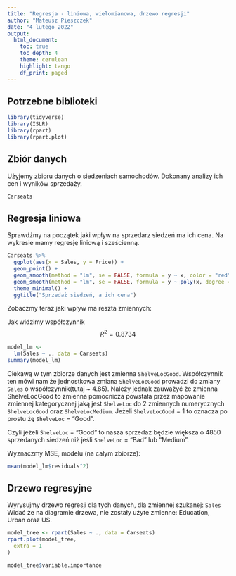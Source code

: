 ```yaml
---
title: "Regresja - liniowa, wielomianowa, drzewo regresji"
author: "Mateusz Pieszczek"
date: "4 lutego 2022"
output:
  html_document:
    toc: true
    toc_depth: 4
    theme: cerulean
    highlight: tango
    df_print: paged
---
```




## Potrzebne biblioteki
```r
library(tidyverse)
library(ISLR)
library(rpart)
library(rpart.plot)
```

## Zbiór danych
Użyjemy zbioru danych o siedzeniach samochodów. Dokonany analizy ich cen i wyników sprzedaży.

```r
Carseats
```
## Regresja liniowa

Sprawdźmy na początek jaki wpływ na sprzedarz siedzeń ma ich cena. Na wykresie mamy regresję liniową i sześcienną.

```r
Carseats %>%
  ggplot(aes(x = Sales, y = Price)) +
  geom_point() +
  geom_smooth(method = "lm", se = FALSE, formula = y ~ x, color = "red") +
  geom_smooth(method = "lm", se = FALSE, formula = y ~ poly(x, degree = 3), color = "blue") +
  theme_minimal() +
  ggtitle("Sprzedaż siedzeń, a ich cena")
```

Zobaczmy teraz jaki wpływ ma reszta zmiennych:

Jak widzimy współczynnik $$R^2 =  0.8734$$

```r
model_lm <-
  lm(Sales ~ ., data = Carseats)
summary(model_lm)
```

Ciekawą w tym zbiorze danych jest zmienna `ShelveLocGood`.
Współczynnik ten mówi nam że jednostkowa zmiana `ShelveLocGood` prowadzi do zmiany `Sales` o współczynnik(tutaj ~ 4.85). Należy jednak zauważyć że zmienna ShelveLocGood to zmienna pomocnicza powstała przez mapowanie zmiennej kategorycznej jaką jest `ShelveLoc` do 2 zmiennych numerycznych `ShelveLocGood` oraz `ShelveLocMedium`. Jeżeli `ShelveLocGood` = 1 to oznacza po prostu żę `ShelveLoc` = "Good".

Czyli jeżeli `ShelveLoc` = "Good" to nasza sprzedaż będzie większa o 4850 sprzedanych siedzeń niż jeśli `ShelveLoc` = "Bad" lub "Medium".


Wyznaczmy MSE, modelu (na całym zbiorze):

```r
mean(model_lm$residuals^2)
```

## Drzewo regresyjne

Wyrysujmy drzewo regresji dla tych danych, dla zmiennej szukanej: `Sales`
Widać że na diagramie drzewa, nie zostały użyte zmienne: Education, Urban oraz US.

```r
model_tree <- rpart(Sales ~ ., data = Carseats)
rpart.plot(model_tree,
  extra = 1
)
```


```r
model_tree$variable.importance
``` 
